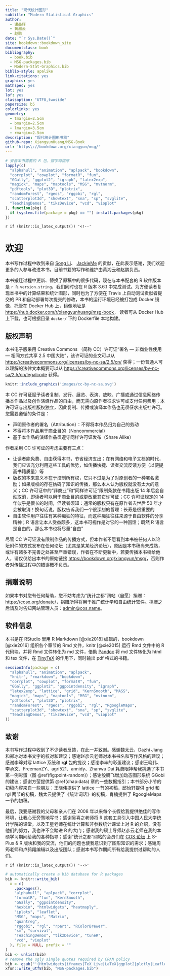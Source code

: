 ```yaml
--- 
title: "现代统计图形"
subtitle: "Modern Statistical Graphics"
author: 
  - 谢益辉
  - 黄湘云
  - 赵鹏
date: "`r Sys.Date()`"
site: bookdown::bookdown_site
documentclass: book
bibliography:
  - book.bib
  - MSG-packages.bib
  - Modern-Stat-Graphics.bib
biblio-style: apalike
link-citations: yes
graphics: yes
mathspec: yes
lot: yes
lof: yes
classoption: "UTF8,twoside"
papersize: b5
colorlinks: yes
geometry:
  - tmargin=2.5cm
  - bmargin=2.5cm
  - lmargin=3.5cm
  - rmargin=2.5cm
description: "现代统计图形书稿"
github-repo: XiangyunHuang/MSG-Book
url: 'https\://bookdown.org/xiangyun/msg/'
---
```


```r
# 安装本书需要的 R 包，按字母排序
lapply(c(
  "alphahull", "animation", "aplpack", "bookdown",
  "corrplot", "cowplot", "formatR", "fun",
  "GGally", "ggplot2", "igraph", "latex2exp",
  "magick", "maps", "maptools", "MSG", "mvtnorm",
  "pdftools", "plot3D", "plotrix",
  "randomForest", "rgeos", "rggobi", "rgl",
  "scatterplot3d", "showtext", "sna", "sp", "svglite",
  "TeachingDemos", "tikzDevice", "vcd", "vioplot"
), function(pkg) {
  if (system.file(package = pkg) == "") install.packages(pkg)
})
```

`r if (knitr::is_latex_output()) '<!--'` 

# 欢迎 {#welcome .unnumbered}

本书写作过程中收到来自 [Song Li](https://github.com/boltomli)、 [JackieMe](https://github.com/JackieMium) 的贡献，在此表示感谢，我们欢迎更多的人参与改进本书。目前书籍的写作和维护由黄湘云和赵鹏负责。

本书搬迁过程中更新、替换了原稿中的很多代码，现在与本书配套的 R 软件版本是 `r R.version.string`，我们同时也在 R 版本 3.6.1 中完成测试。为方便读者复现本书中的计算结果和统计图形，同时也为了方便在 Travis 上自动测试贡献者提交的 PR 和自动部署每次提交的修改，本书的运行环境已经被打包成 Docker 镜像，托管在 Docker Hub 上，镜像地址是 <https://hub.docker.com/r/xiangyunhuang/msg-book>， 读者可从 Docker Hub 上下载，也可根据目录 `docker/` 下的 Dockerfile 本地构建。


## 版权声明 {#copyright .unnumbered}

本书电子版采用 Creative Commons （简称 CC）许可证“署名 --- 非商业性使用 --- 相同方式共享 2.5 中国大陆”，该许可证的全文可以从 <https://creativecommons.org/licenses/by-nc-sa/2.5/cn/> 获得；一份普通人可以理解的法律文本概要可以从 <https://creativecommons.org/licenses/by-nc-sa/2.5/cn/legalcode> 获得。

```r
knitr::include_graphics('images/cc-by-nc-sa.svg')
```

本 CC 许可证赋予读者复制、发行、展览、表演、放映、广播或通过信息网络传播本作品以及创作演绎作品的自由，而无需向原作者征求许可或支付任何费用；本许可证与出版社版权独立，因此复制、传播或演绎本作品也无须征求出版社许可。您需要遵循的条件是：

- 声明原作者的署名（Attribution）：不得将本作品归为自己的劳动
- 不得将本作品用于商业目的（Noncommercial）
- 基于本作品的演绎作品须遵守同样许可证发布（Share Alike）

作者采用 CC 许可证的考虑主要有三点：

- 让读者能免费、自由获得本书，节省经济支出；在有网络和电子文档的时代，我们应该充分利用这些工具的优势，如传播快捷、读者交流反馈方便（以便提高书籍质量）等
- 版权的本来意义不在于控制所有权，它只不过是为了对原创者的一种署名激励；如果版权的存在妨碍了知识的传播，那么本人认为版权就没有太大的意义；CC 许可证中的“非商业”和“同样许可证”限制条款在书籍出版 14 年后会自动取消，即读者可以用于商业目的或更改至其它许可证；CC 许可证规定的 14 年似乎是很长的时间，但读者须知：通常的版权只有在原作者去世后 50 年才会被取消！换句话说，版权告诉我们一个很深刻的哲理：长寿是很重要的
- 自由软件用户往往有某种痴狂的特征，而这种痴狂往往来源于自由软件的分享精神；R 语言让本人受益颇多，这本书可视作是对它的一种回馈；既然 R 语言是自由的，那么本书也将尽量“自由”

尽管 CC 许可证没有限制作品的传播方式，但本作者不愿看到本书被任何人以论坛附件的方式发布在任何论坛（尤其是某某经济论坛），原因是本书稿尚未成熟，或许有诸多不完善之处甚至严重错误，作者在不断更新中，若要传播本书稿给他人，请仅仅给出本书的原始链接 <https://bookdown.org/xiangyun/msg/>，否则作者对传播过程中的错误概不负责。


## 捐赠说明 {#donate .unnumbered}

如果本书对您有任何帮助，您不妨考虑为“统计之都”网站（自愿）捐赠：<https://cosx.org/donate/>，捐赠所得将用于推广统计学和自由统计软件。捐赠之后请及时告知网站管理人员：[admin@cos.name](mailto:admin@cos.name)。

## 软件信息 {#rsession .unnumbered}

本书是在 RStudio 里用 R Markdown [@xie2018] 编辑的，bookdown [@xie2016] 组织各个章节的 Rmd 文件，knitr [@xie2015] 运行 Rmd 文件中的 R 代码块，并将 Rmd 文件转化为 md 文件，借助 [Pandoc](https://pandoc.org/) 将 md 文件转化为 html 和 tex 文件，在 [TinyTeX](https://yihui.name/tinytex/) 的作用下，同时输出 pdf 格式的书籍。

```r
sessionInfo(package = c(
  "alphahull", "animation", "aplpack", 
  "knitr", "rmarkdown", "bookdown",
  "corrplot", "cowplot", "formatR", "fun",
  "GGally", "ggplot2", "ggpointdensity", "igraph", 
  "latex2exp", "lattice", "grid", "KernSmooth", "MASS",
  "magick", "maps", "maptools", "MSG", "mvtnorm",
  "pdftools", "plot3D", "plotrix",
  "randomForest", "rgeos", "rggobi", "rgl", "RgoogleMaps",
  "scatterplot3d", "showtext", "sna", "sp", "svglite",
  "TeachingDemos", "tikzDevice", "vcd", "vioplot"
))
```


## 致谢 {#acknowledgement .unnumbered}

本书写作过程中收到了不少读者反馈，在此一并致谢。感谢魏太云、Dazhi Jiang 和郑冰对本书文字的校对和建议；感谢赵彦云老师对本书书名和写作风格的建议；感谢李皞对写 lattice 系统和 **rgl** 包的提议；感谢李丰的彩蛋建议；感谢王晓伟、李承文、FreemanZY、agri521、annidy、Zhanwu Dai 耗费眼神帮我挑选了本书第一例彩蛋（图 \@ref(fig:point-random)）；感谢殷腾飞增加动态图形系统 GGobi 的建议；感谢方莹提供第 \@ref(chap:data) 章的一些数据指引；本书部分小节的初稿内容来自一些朋友：王晓伟提供了 lattice 一节的初稿，邱怡轩提供 grid 和 rgl 两节的初稿，魏太云提供了《统计词话》的初稿，肖楠提供了 RgoogleMaps 一节的初稿。

最后，我要感谢我的父母和亲人们在 2008 年以来每个长假给我提供绝佳的写作环境，让我心无旁骛地写书；感谢吴喜之老师将 R 这套工具引入中国人民大学统计学院的课堂，以及王星老师在统计计算和非参数统计课堂上对 R 的介绍，没有他们的努力，我也许不会踏进 R 的大门；感谢我的硕士导师赵彦云老师在我的本硕学习期间给我的各种指导；感谢“统计之都”网站的会员们在 [COS 论坛](https://d.cosx.org/) 上 S-Plus
\& R 版块和我的交流，他们的问题也使我意识到了图形知识的需求；感谢周筠老师和卢鸫翔编辑以及出版团队；感谢本书写作期间所有给我提供过帮助的人们。

`r if (knitr::is_latex_output()) '-->'`

```r
# automatically create a bib database for R packages
bib <- knitr::write_bib(
  x = c(
    .packages(),
    "alphahull", "aplpack", "corrplot",
    "formatR", "fun", "KernSmooth",
    "GGally", "ggpointdensity",
    "hexbin", "htmlwidgets", "heatmaply",
    "iplots", "leaflet",
    "MSG", "maps", "Matrix",
    "quantreg",
    "rggobi", "rgl", "rpart", "RColorBrewer",
    "sm", "survival",
    "TeachingDemos", "tikzDevice", "tuneR",
    "vcd", "vioplot"
  ), file = NULL, prefix = ""
)
bib <- unlist(bib)
# remove the ugly single quotes required by CRAN policy
bib <- gsub("'(Htmlwidgets|iframes|TeX Live|LaTeX|ggplot2|plotly|Leaflet|GGobi)'", "\1", bib)
xfun::write_utf8(bib, "MSG-packages.bib")
```
